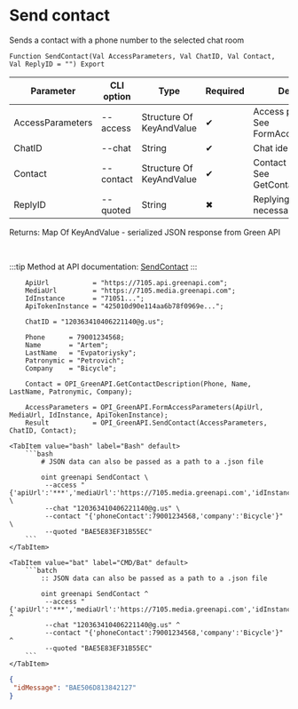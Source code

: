 ﻿---
sidebar_position: 6
description: Send contact and other functions to work with Green API in the Open Integration Package, a free open-source integration library for 1C:Enterprise 8, OneScript and CLI
keywords: [1C, 1С, 1С:Enterprise, 1С:Enterprise 8.3, API, Integration, Services, Exchange, OneScript, CLI, Green API]
---


# Send contact
 Sends a contact with a phone number to the selected chat room



`Function SendContact(Val AccessParameters, Val ChatID, Val Contact, Val ReplyID = "") Export`

  | Parameter | CLI option | Type | Required | Description |
  |-|-|-|-|-|
  | AccessParameters | --access | Structure Of KeyAndValue | &#x2714; | Access parameters. See FormAccessParameters |
  | ChatID | --chat | String | &#x2714; | Chat identifier |
  | Contact | --contact | Structure Of KeyAndValue | &#x2714; | Contact description. See GetContactDescription |
  | ReplyID | --quoted | String | &#x2716; | Replying message id if necessary |

  
  Returns:  Map Of KeyAndValue - serialized JSON response from Green API

<br/>

:::tip
Method at API documentation: [SendContact](https://green-api.com/docs/api/sending/SendContact/)
:::
<br/>



```bsl title="1C:Enterprise/OneScript code example"
    ApiUrl           = "https://7105.api.greenapi.com";
    MediaUrl         = "https://7105.media.greenapi.com";
    IdInstance       = "71051...";
    ApiTokenInstance = "425010d90e114aa6b78f0969e...";

    ChatID = "120363410406221140@g.us";

    Phone      = 79001234568;
    Name       = "Artem";
    LastName   = "Evpatoriysky";
    Patronymic = "Petrovich";
    Company    = "Bicycle";

    Contact = OPI_GreenAPI.GetContactDescription(Phone, Name, LastName, Patronymic, Company);

    AccessParameters = OPI_GreenAPI.FormAccessParameters(ApiUrl, MediaUrl, IdInstance, ApiTokenInstance);
    Result           = OPI_GreenAPI.SendContact(AccessParameters, ChatID, Contact);
```
 

 <Tabs>
  
    <TabItem value="bash" label="Bash" default>
        ```bash
            # JSON data can also be passed as a path to a .json file
            
            oint greenapi SendContact \
             --access "{'apiUrl':'***','mediaUrl':'https://7105.media.greenapi.com','idInstance':'7105187566','apiTokenInstance':'***'}" \
             --chat "120363410406221140@g.us" \
             --contact "{'phoneContact':79001234568,'company':'Bicycle'}" \
             --quoted "BAE5E83EF31B55EC"
        ```
    </TabItem>
  
    <TabItem value="bat" label="CMD/Bat" default>
        ```batch
            :: JSON data can also be passed as a path to a .json file
            
            oint greenapi SendContact ^
             --access "{'apiUrl':'***','mediaUrl':'https://7105.media.greenapi.com','idInstance':'7105187566','apiTokenInstance':'***'}" ^
             --chat "120363410406221140@g.us" ^
             --contact "{'phoneContact':79001234568,'company':'Bicycle'}" ^
             --quoted "BAE5E83EF31B55EC"
        ```
    </TabItem>
</Tabs>


```json title="Result"
{
 "idMessage": "BAE506D813842127"
}
```
